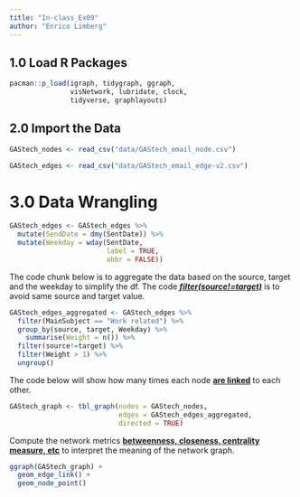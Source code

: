 ```yaml
---
title: "In-class_Ex09"
author: "Enrico Limberg"
---
```


## **1.0 Load R Packages**

```r
pacman::p_load(igraph, tidygraph, ggraph, 
               visNetwork, lubridate, clock,
               tidyverse, graphlayouts)
```

## **2.0 Import the Data**

```r
GAStech_nodes <- read_csv("data/GAStech_email_node.csv")
```

```r
GAStech_edges <- read_csv("data/GAStech_email_edge-v2.csv")
```

# 3.0 Data Wrangling

```r
GAStech_edges <- GAStech_edges %>%
  mutate(SendDate = dmy(SentDate)) %>%
  mutate(Weekday = wday(SentDate,
                        label = TRUE,
                        abbr = FALSE))
```

The code chunk below is to aggregate the data based on the source, target and the weekday to simplify the df. The code [***filter(source!=target)***]{.underline} is to avoid same source and target value.

```r
GAStech_edges_aggregated <- GAStech_edges %>%
  filter(MainSubject == "Work related") %>%
  group_by(source, target, Weekday) %>%
    summarise(Weight = n()) %>%
  filter(source!=target) %>%
  filter(Weight > 1) %>%
  ungroup()
```

The code below will show how many times each node [**are linked**]{.underline} to each other.

```r
GAStech_graph <- tbl_graph(nodes = GAStech_nodes,
                           edges = GAStech_edges_aggregated, 
                           directed = TRUE)
```

Compute the network metrics [**betweenness, closeness, centrality measure, etc**]{.underline} to interpret the meaning of the network graph.

```r
ggraph(GAStech_graph) +
  geom_edge_link() +
  geom_node_point()
```
